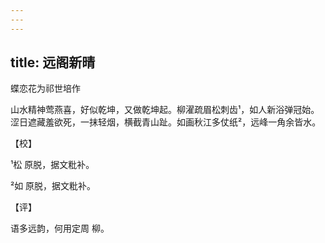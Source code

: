 ```yaml
---
---
---
```

title: 远阁新晴
---




蝶恋花为祁世培作





山水精神莺燕喜，好似乾坤，又做乾坤起。柳濯疏眉松刺齿¹，如人新浴弹冠始。涩日遮藏羞欲死，一抹轻烟，横截青山趾。如画秋江多仗纸²，远峰一角余皆水。

【校】

¹松 原脱，据文粃补。

²如 原脱，据文粃补。

【评】

语多远韵，何用定周 柳。